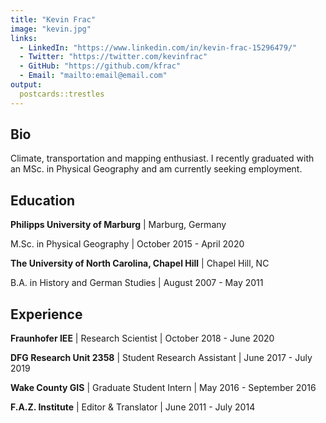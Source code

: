 ---
title: "Kevin Frac"
image: "kevin.jpg"
links:
  - LinkedIn: "https://www.linkedin.com/in/kevin-frac-15296479/"
  - Twitter: "https://twitter.com/kevinfrac"
  - GitHub: "https://github.com/kfrac"
  - Email: "mailto:email@email.com"
output:
  postcards::trestles
---

## Bio

Climate, transportation and mapping enthusiast. I recently graduated with an
MSc. in Physical Geography and am currently seeking employment.

## Education

**Philipps University of Marburg** | Marburg, Germany

M.Sc. in Physical Geography | October 2015 - April 2020

**The University of North Carolina, Chapel Hill** | Chapel Hill, NC

B.A. in History and German Studies | August 2007 - May 2011

## Experience

**Fraunhofer IEE** | Research Scientist | October 2018 - June 2020

**DFG Research Unit 2358** | Student Research Assistant | June 2017 - July 2019

**Wake County GIS** | Graduate Student Intern | May 2016 - September 2016

**F.A.Z. Institute** | Editor & Translator | June 2011 - July 2014